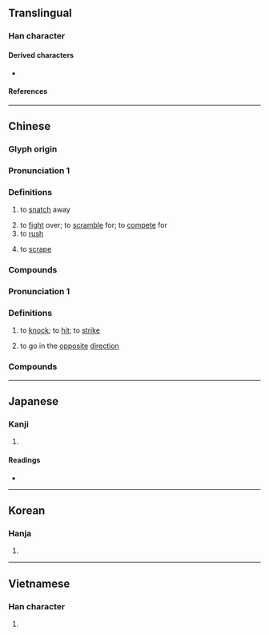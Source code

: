 {{also|抢}}
{{character info}}
==Translingual==

===Han character===
{{Han char|rn=64|rad=手|as=10|sn=13|four=58067|canj=QOIR|ids=⿰扌倉}}

====Derived characters====
* {{l|mul|[[𥴻]]}}

====References====
{{Han ref|kx=0448.220|dkj=12525|dj=0799.130|hdz=31934.030|uh=6436}}

----

==Chinese==
{{zh-forms|s=抢}}

===Glyph origin===
{{Han etym}}

===Pronunciation 1===
{{zh-pron
|m=qiǎng
|ma=Zh-qiang.ogg
|c=coeng2<!--,cong2,cong1-->
|h=pfs=chhióng
|md=
|mn=qz,tw,xm:chhióng/qz,xm,zz:chhiáng/qz,tw,xm:chhiúⁿ/zz:chhióⁿ/pn:chhiáuⁿ
|w=
|mc=y
|oc=y
|cat=v
}}

===Definitions===
{{zh-hanzi}}

# to [[snatch]] away
#: {{zh-x|我 的 手機 被 搶 走 了。|My phone was snatched.}}
# to [[fight]] over; to [[scramble]] for; to [[compete]] for
# to [[rush]]
#: {{zh-x|搶修|to rush to repair}}
# to [[scrape]]

===Compounds===
{{zh-der||哄搶|大搶購|強搶|呸搶|搶救|搶嘴|搶掠|搶種|搶嫌|搶命|搶奪|搶孤|搶劫|搶收|搶通|搶生吃|搶紅|搶火|搶親|挨挨搶搶|白搶白相|抄搶|搶先|生奪硬搶|搶購|搶案|擋搶|搶手貨|搶灘|搶市|搶渡|打搶跪|搶攻|搶前|搶進|搶快|搶手|搶上|搶修|搶呼|搶占|推搶|搶槓|搶鏡頭|搶飯碗|搶答|推天搶地|搶戲|搶背|搶籬|搶步|搶婚|搶白|搶眼|搶風頭|搶盡鋒頭|搶奪罪|趕搶攤|趁火搶劫}}

===Pronunciation 1===
{{zh-pron
|m=qiāng,chuǎng,2nb=variant in Taiwan
|c=coeng1
|mc=y
|oc=y
|cat=v
}}

===Definitions===
{{zh-hanzi}}

# {{lb|zh|literary}} to [[knock]]; to [[hit]]; to [[strike]]
# to go in the [[opposite]] [[direction]]
#: {{zh-alt-inline|戧}}

===Compounds===
{{zh-der|呼天搶地|搶風|搶地|搶地呼天|搶籬|搶呼|抹搶}}

{{zh-cat|Elementary}}

----

==Japanese==

===Kanji===
{{ja-kanji|grade=|rs=手10}}

# {{rfdef|ja|sort=手10}}

====Readings====
* {{ja-readings|on=[[しょう]] (shō)|kun=[[つく]] (tsuku), [[こばむ]] (kobamu), [[とどく]] (todoku)}}

----

==Korean==

===Hanja===
{{ko-hanja|hangeul=창|eumhun=|rv=chang|mr=ch'ang|y=chang}}

# {{rfdef|ko|sort=手10}}

----

==Vietnamese==

===Han character===
{{vi-readings|reading=sang, thương, thưởng|rs=手10}}

# {{rfdef|vi|sort=手10}}
